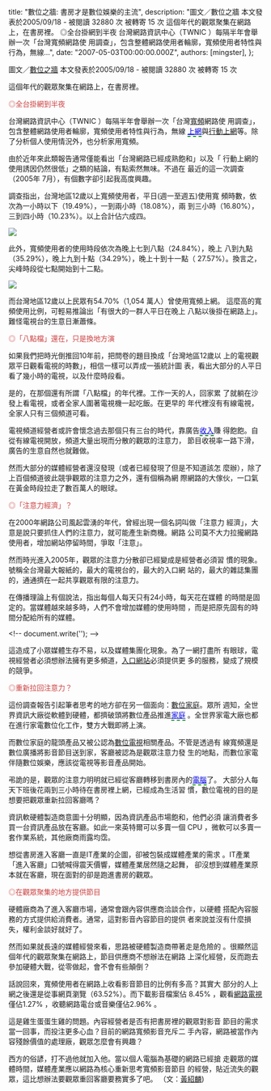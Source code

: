 
  title: "數位之牆: 書房才是數位娛樂的主流",
  description: "圖文／數位之牆 本文發表於2005/09/18 - 被閱讀 32880 次 被轉寄 15 次 這個年代的觀眾聚集在網路上，在書房裡。 ◎全台掛網到半夜 台灣網路資訊中心（TWNIC ）每隔半年會舉辦一次「台灣寬頻網路使 用調查」，包含整體網路使用者輪廓，寬頻使用者特性與行為，無線...",
  date: "2007-05-03T00:00:00.000Z",
  authors: [mingster],
};

<p>圖文／<a href="http://www.digitalwall.com/about">數位之牆</a>      本文發表於2005/09/18 -       被閱讀 32880 次 被轉寄 15 次</p>
<p>這個年代的觀眾聚集在網路上，在書房裡。</p>
<p><span style="color:rgb(204,64,64);">◎全台掛網到半夜</span>
<p>台灣網路資訊中心（TWNIC ）每隔半年會舉辦一次「台灣<a target="_blank" href="http://www.digitalwall.com/scripts/keyword.asp?txtKeyword=%E5%AF%AC%E9%A0%BB"><u>寬頻</u></a>網路使 用調查」，包含整體網路使用者輪廓，寬頻使用者特性與<span><span><span>行為</span></span></span>，無線 <span><span><span><span><span style="border-bottom:2px dashed rgb(0,153,0);text-decoration:underline;padding-bottom:1px;color:rgb(0,0,224);">上網</span></span></span></span></span>與<a target="_blank" href="http://www.digitalwall.com/scripts/keyword.asp?txtKeyword=%E8%A1%8C%E5%8B%95%E4%B8%8A%E7%B6%B2"><u>行動上網</u></a>等。除了分析個人使用情況外，也分析家用寬頻。</p>
<p>由於近年來此類報告通常僅能看出「台灣網路已經成熟飽和」以及「 <span><span><span>行動上網</span></span></span>的使用誘因仍然很低」之類的結論，有點索然無味。不過在 最近的這一次調查（2005年 7月），有個數字卻引起我高度興趣。</p>
<p>調查指出，台灣地區12歲以上寬頻使用者，平日(週一至週五)使用寬 頻時數，依次為一小時以下（19.49%），一到兩小時（18.08%），兩 到三小時（16.80%），三到四小時（10.23%）。以上合計佔六成四。</p>
<p><img src="/img/050918-01.gif" /></p>
<p>此外，寬頻使用者的使用時段依次為晚上七到八點（24.84%），晚上 八到九點（35.29%），晚上九到十點（34.29%），晚上十到十一點（ 27.57%）。換言之，尖峰時段從七點開始到十二點。</p>
<p><img src="/img/050918-02.gif" /></p>
<p>而台灣地區12歲以上民眾有54.70%（1,054 萬人）曾使用寬頻上網。 這麼高的寬頻使用比例，可輕易推論出「有很大的一群人平日在晚上 八點以後掛在網路上」。難怪電視台的生意日漸蕭條。
<p><span style="color:rgb(204,64,64);">◎「八點檔」還在，只是換地方演</span></p>
<p>如果我們把時光倒推回10年前，把問卷的題目換成「台灣地區12歲以 上的電視觀眾平日觀看電視的時數」，相信一樣可以弄成一張統計圖 表，看出大部分的人平日看了幾小時的電視，以及什麼時段看。</p>
<p>是的，在那個還有所謂「八點檔」的年代裡。工作一天的人，回家累 了就躺在沙發上看電視，或者全家人圍著電視機一起吃飯。在更早的 年代裡沒有有線電視，全家人只有三個頻道可看。</p>
<p>
<p>電視頻道經營者或許會懷念過去那個只有三台的時代，靠廣告<span><span><span><span><span style="border-bottom:2px dashed rgb(0,153,0);text-decoration:underline;padding-bottom:1px;color:rgb(0,0,224);">收入</span></span></span></span></span>賺 得飽飽。自從有線電視開放，頻道大量出現而分散的觀眾的注意力， 節目收視率一路下滑，廣告的生意自然也就難做。</p>
<p>然而大部分的媒體經營者還沒發現（或者已經發現了但是不知道該怎 麼辦），除了上百個頻道彼此競爭觀眾的注意力之外，還有個稱為網 際網路的大傢伙，一口氣在黃金時段拉走了數百萬人的眼球。</p>
<p><span style="color:rgb(204,64,64);">◎「注意力經濟」？</span></p>
<p>在2000年網路公司風起雲湧的年代，曾經出現一個名詞叫做「注意力 經濟」，大意是說只要抓住人們的注意力，就可能產生新商機。網路 公司莫不大力拉攏網路使用者，增加網站停留時間，爭取「注意」。</p>
<p>然而時光進入2005年，觀眾的注意力分散卻已經變成是經營者必須習 慣的現象。號稱全台灣最大報紙的，最大的電視台的，最大的入口網 站的，最大的雜誌集團的，通通擠在一起共享觀眾有限的注意力。</p>
<p>在傳播理論上有個說法，指出每個人每天只有24小時，每天花在媒體 的時間是固定的。當媒體越來越多時，人們不會增加媒體的使用時間 ，而是把原先固有的時間分配給所有的媒體。</p>
<p>  &lt;!--  document.write(&#039;'); --&gt;  </p>
<p>這造成了小眾媒體生存不易，以及媒體集團化現象。為了一網打盡所 有眼球，電視經營者必須想辦法擁有更多頻道，<a target="_blank" href="http://www.digitalwall.com/scripts/keyword.asp?txtKeyword=%E5%85%A5%E5%8F%A3%E7%B6%B2%E7%AB%99"><u>入口網站</u></a>必須提供更 多的服務，變成了規模的競爭。</p>
<p><span style="color:rgb(204,64,64);">◎重新拉回注意力？</span></p>
<p>這份調查報告引起筆者思考的地方卻在另一個面向：<a target="_blank" href="http://www.digitalwall.com/scripts/keyword.asp?txtKeyword=%E6%95%B8%E4%BD%8D%E5%AE%B6%E5%BA%AD"><u>數位家庭</u></a>。眾所 週知，全世界資訊大廠從軟體到硬體，都擠破頭將數位產品推進<span><span><span><span><span style="border-bottom:2px dashed rgb(0,153,0);text-decoration:underline;padding-bottom:1px;color:rgb(0,0,224);">家庭</span></span></span></span></span> 。全世界家電大廠也都在進行家電數位化工作，雙方大戰即將上演。</p>
<p>而數位家庭的龍頭產品又被公認為<a target="_blank" href="http://www.digitalwall.com/scripts/keyword.asp?txtKeyword=%E6%95%B8%E4%BD%8D%E9%9B%BB%E8%A6%96"><u>數位電視</u></a>相關產品。不管是透過有 線寬頻還是數位廣播將影音節目送到家，客廳被認為是觀眾注意力發 生的地點，而數位家電伴隨數位娛樂，應該從電視等影音產品開始。</p>
<p>弔詭的是，觀眾的注意力明明就已經從客廳轉移到書房內的<span><span><span><span><span style="border-bottom:2px dashed rgb(0,153,0);text-decoration:underline;padding-bottom:1px;color:rgb(0,0,224);">電腦</span></span></span></span></span>了。 大部分人每天下班後花兩到三小時待在書房裡上網，已經成為生活習 慣，數位電視的目的是想要把觀眾重新拉回客廳嗎？</p>
<p>資訊軟硬體製造商意圖十分明顯，因為資訊產品市場飽和，他們必須 讓消費者多買一台資訊產品放在客廳。如此一來英特爾可以多賣一個 CPU ，微軟可以多賣一套作業系統，其他廠商雨露均霑。</p>
<p>想從書房進入客廳一直是IT產業的企圖，卻被包裝成媒體產業的需求 。IT產業「進入客廳」口號喊得震天價響，媒體產業居然隨之起舞， 卻沒想到媒體產業原本就在客廳，現在面對的卻是跑進書房的觀眾。</p>
<p><span style="color:rgb(204,64,64);">◎在觀眾聚集的地方提供節目</span></p>
<p>硬體廠商為了進入客廳市場，通常會跟內容供應商洽談合作，以硬體 搭配內容服務的方式提供給消費者。通常，這對影音內容節目的提供 者來說並沒有什麼損失，權利金談好就好了。</p>
<p>然而如果就長遠的媒體經營來看，思路被硬體製造商帶著走是危險的 。很顯然這個年代的觀眾聚集在網路上，節目供應商不想辦法在網路 上深化經營，反而跑去<span><span><span>參加</span></span></span>硬體大戰，從零做起，會不會有些顛倒？</p>
<p>話說回來，寬頻使用者在網路上收看影音節目的比例有多高？其實大 部分的人上網之後還是從事網頁瀏覽（63.52%）。而下載影音檔案佔 8.45% ，觀看<a target="_blank" href="http://www.digitalwall.com/scripts/keyword.asp?txtKeyword=%E7%B6%B2%E8%B7%AF%E9%9B%BB%E8%A6%96"><u>網路電視</u></a>僅佔1.27% ，收聽網路電台或音樂僅佔2.96% 。</p>
<p>這是雞生蛋蛋生雞的問題。內容經營者是否有把書房裡的觀眾對影音 節目的需求當一回事，而投注更多心血？目前的網路寬頻影音充斥二 手內容，網路被當作內容殘餘價值的處理廠，觀眾怎麼會有興趣？</p>
<p>西方的俗諺，打不過他就<span><span><span>加入</span></span></span>他。當以個人電腦為基礎的網路已經搶 走觀眾的媒體時間，媒體產業應以網路為核心重新思考寬頻影音節目 的經營，貼近流失的觀眾，這比想辦法要觀眾重回客廳要務實多了吧。 （文：<a href="http://www.digitalwall.com/about"><u>黃紹麟</u></a>)</p>
